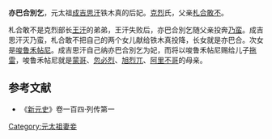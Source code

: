'''亦巴合別乞'''，元太祖[[成吉思汗|成吉思汗]]铁木真的后妃。[[克烈|克烈]]氏，父亲[[札合敢不|札合敢不]]。

札合敢不是克烈部长[[王汗|王汗]]的弟弟，王汗失败后，亦巴合別乞随父亲投奔[[乃蛮|乃蛮]]。成吉思汗灭乃蛮，札合敢不把自己的两个女儿献给铁木真投降，长女就是亦巴合。次女是[[唆鲁禾帖尼|唆鲁禾帖尼]]。成吉思汗自己纳亦巴合別乞为妃，而将以唆鲁禾帖尼赐给儿子[[拖雷|拖雷]]，唆鲁禾帖尼就是[[蒙哥|蒙哥]]、[[忽必烈|忽必烈]]、[[旭烈兀|旭烈兀]]、[[阿里不哥|阿里不哥]]的母亲。
==参考文献==
*《[[新元史|新元史]]》卷一百四·列传第一

[[Category:元太祖妻妾|Category:元太祖妻妾]]